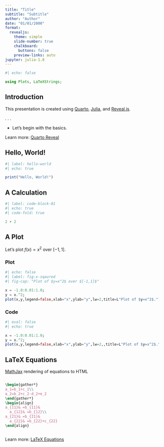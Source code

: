 ```yaml
---
title: "Title"
subtitle: "Subtitle"
author: "Author"
date: "01/01/2000"
format:
  revealjs: 
    theme: simple
    slide-number: true
    chalkboard: 
      buttons: false
    preview-links: auto
jupyter: julia-1.8
---
```


```julia
#| echo: false

using Plots, LaTeXStrings;
```

## Introduction 

This presentation is created using [Quarto](https://quarto.org/), [Julia](https://julialang.org/), and [Reveal.js](https://revealjs.com).

. . . 

- Let's begin with the basics. 

::: footer
Learn more: [Quarto Reveal](https://quarto.org/docs/presentations/revealjs/)
:::

## Hello, World!

```julia
#| label: hello-world
#| echo: true

print("Hello, World!")
```

## A Calculation

::: center

```julia
#| label: code-block-01
#| echo: true
#| code-fold: true

2 + 2
```

:::

## A Plot

Let's plot $f(x)=x^2$ over $[-1,1]$.

::: {.panel-tabset}

### Plot

```julia

#| echo: false
#| label: fig-x-sqaured
#| fig-cap: "Plot of $y=x^2$ over $[-1,1]$"

x = -1.0:0.01:1.0;
y = x.^2;
plot(x,y,legend=false,xlab="x",ylab="y",lw=2,title=L"Plot of $y=x^2$.")

```

### Code

```julia

#| eval: false
#| echo: true 

x = -1.0:0.01:1.0;
y = x.^2;
plot(x,y,legend=false,xlab="x",ylab="y",lw=2,,title=L"Plot of $y=x^2$.")

```

:::

## LaTeX Equations

[MathJax](https://www.mathjax.org/) rendering of equations to HTML

::: columns
::: {.column width="40%"}
``` tex
\begin{gather*}
a_1=b_1+c_1\\
a_2=b_2+c_2-d_2+e_2
\end{gather*}
\begin{align}
a_{11}& =b_{11}&
  a_{12}& =b_{12}\\
a_{21}& =b_{21}&
  a_{22}& =b_{22}+c_{22}
\end{align}
```
:::

::: {.column width="60%"}
```{=tex}
\begin{gather*}
a_1=b_1+c_1\\
a_2=b_2+c_2-d_2+e_2
\end{gather*}
```
```{=tex}
\begin{align}
a_{11}& =b_{11}&
  a_{12}& =b_{12}\\
a_{21}& =b_{21}&
  a_{22}& =b_{22}+c_{22}
\end{align}
```
:::
:::

::: footer
Learn more: [LaTeX Equations](https://quarto.org/docs/authoring/markdown-basics.html#equations)
:::
